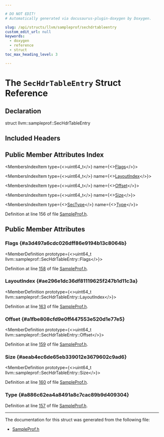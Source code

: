 ```yaml
---

# DO NOT EDIT!
# Automatically generated via docusaurus-plugin-doxygen by Doxygen.

slug: /api/structs/llvm/sampleprof/sechdrtableentry
custom_edit_url: null
keywords:
  - doxygen
  - reference
  - struct
toc_max_heading_level: 3

---
```





# The `SecHdrTableEntry` Struct Reference

<DoxygenPage pluginConfig={pluginConfig}>



## Declaration

<CodeBlock>struct llvm::sampleprof::SecHdrTableEntry</CodeBlock>

## Included Headers

<IncludesList>
<IncludesListItem
  filePath="llvm/ProfileData/SampleProf.h"
  permalink="/docs/api/files/include/include/llvm/include/llvm/profiledata/sampleprof-h"
  isLocal="true" />
</IncludesList>

## Public Member Attributes Index

<MembersIndex>

<MembersIndexItem
  type={<>uint64&#95;t</>}
  name={<><a href="#a3d497a6cdc026dff86e9194b13c8064b">Flags</a></>}>
</MembersIndexItem>

<MembersIndexItem
  type={<>uint64&#95;t</>}
  name={<><a href="#ae296e1dc36df81119625f247b1d11c3a">LayoutIndex</a></>}>
</MembersIndexItem>

<MembersIndexItem
  type={<>uint64&#95;t</>}
  name={<><a href="#a1fbe808cfd9e0ff447553e520d1e77e5">Offset</a></>}>
</MembersIndexItem>

<MembersIndexItem
  type={<>uint64&#95;t</>}
  name={<><a href="#aeab4ec6de65eb339012e3679602c9ad6">Size</a></>}>
</MembersIndexItem>

<MembersIndexItem
  type={<><a href="/docs/api/namespaces/llvm/sampleprof/#af9c6f2601a71ffce0953ca9df59a3e85">SecType</a></>}
  name={<><a href="#a886c62ea4a8491a8c7cac89b9d409304">Type</a></>}>
</MembersIndexItem>

</MembersIndex>


Definition at line 156 of file <a href="/docs/api/files/include/include/llvm/include/llvm/profiledata/sampleprof-h">SampleProf.h</a>.

<SectionDefinition>

## Public Member Attributes

### Flags {#a3d497a6cdc026dff86e9194b13c8064b}

<MemberDefinition
  prototype={<>uint64&#95;t llvm::sampleprof::SecHdrTableEntry::Flags</>}>

Definition at line <a href="/docs/api/files/include/include/llvm/include/llvm/profiledata/sampleprof-h/#l00158">158</a> of file <a href="/docs/api/files/include/include/llvm/include/llvm/profiledata/sampleprof-h">SampleProf.h</a>.
</MemberDefinition>

### LayoutIndex {#ae296e1dc36df81119625f247b1d11c3a}

<MemberDefinition
  prototype={<>uint64&#95;t llvm::sampleprof::SecHdrTableEntry::LayoutIndex</>}>

Definition at line <a href="/docs/api/files/include/include/llvm/include/llvm/profiledata/sampleprof-h/#l00163">163</a> of file <a href="/docs/api/files/include/include/llvm/include/llvm/profiledata/sampleprof-h">SampleProf.h</a>.
</MemberDefinition>

### Offset {#a1fbe808cfd9e0ff447553e520d1e77e5}

<MemberDefinition
  prototype={<>uint64&#95;t llvm::sampleprof::SecHdrTableEntry::Offset</>}>

Definition at line <a href="/docs/api/files/include/include/llvm/include/llvm/profiledata/sampleprof-h/#l00159">159</a> of file <a href="/docs/api/files/include/include/llvm/include/llvm/profiledata/sampleprof-h">SampleProf.h</a>.
</MemberDefinition>

### Size {#aeab4ec6de65eb339012e3679602c9ad6}

<MemberDefinition
  prototype={<>uint64&#95;t llvm::sampleprof::SecHdrTableEntry::Size</>}>

Definition at line <a href="/docs/api/files/include/include/llvm/include/llvm/profiledata/sampleprof-h/#l00160">160</a> of file <a href="/docs/api/files/include/include/llvm/include/llvm/profiledata/sampleprof-h">SampleProf.h</a>.
</MemberDefinition>

### Type {#a886c62ea4a8491a8c7cac89b9d409304}

<MemberDefinition
  prototype="SecType llvm::sampleprof::SecHdrTableEntry::Type">

Definition at line <a href="/docs/api/files/include/include/llvm/include/llvm/profiledata/sampleprof-h/#l00157">157</a> of file <a href="/docs/api/files/include/include/llvm/include/llvm/profiledata/sampleprof-h">SampleProf.h</a>.
</MemberDefinition>

</SectionDefinition>

<hr/>

The documentation for this struct was generated from the following file:

<ul>
<li><a href="/docs/api/files/include/include/llvm/include/llvm/profiledata/sampleprof-h">SampleProf.h</a></li>
</ul>

</DoxygenPage>
